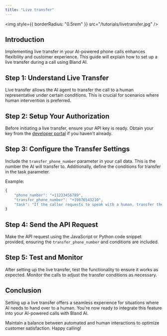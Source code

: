 ```yaml
---
title: "Live transfer"
---
```


<img style={{ borderRadius: "0.5rem" }} src="/tutorials/livetransfer.jpg" />

## Introduction

Implementing live transfer in your AI-powered phone calls enhances flexibility and customer experience. This guide will explain how to set up a live transfer during a call using Bland AI.

## Step 1: Understand Live Transfer

Live transfer allows the AI agent to transfer the call to a human representative under certain conditions. This is crucial for scenarios where human intervention is preferred.

## Step 2: Setup Your Authorization

Before initiating a live transfer, ensure your API key is ready. Obtain your key from the [developer portal](https://app.bland.ai) if you haven't already.

## Step 3: Configure the Transfer Settings

Include the `transfer_phone_number` parameter in your call data. This is the number the AI will transfer to. Additionally, define the conditions for transfer in the task parameter.

Example:

```javascript
{
    "phone_number": "+11233456789",
    "transfer_phone_number": "+19876543210",
    "task": "If the caller requests to speak with a human, transfer the call to the representative."
}
```

## Step 4: Send the API Request

Make the API request using the JavaScript or Python code snippet provided, ensuring the `transfer_phone_number` and conditions are included.

## Step 5: Test and Monitor

After setting up the live transfer, test the functionality to ensure it works as expected. Monitor the calls to adjust the transfer conditions as necessary.

## Conclusion

Setting up a live transfer offers a seamless experience for situations where AI needs to hand over to a human. You're now ready to integrate this feature into your AI-powered calls with Bland AI.

Maintain a balance between automated and human interactions to optimize customer satisfaction. Happy calling!
